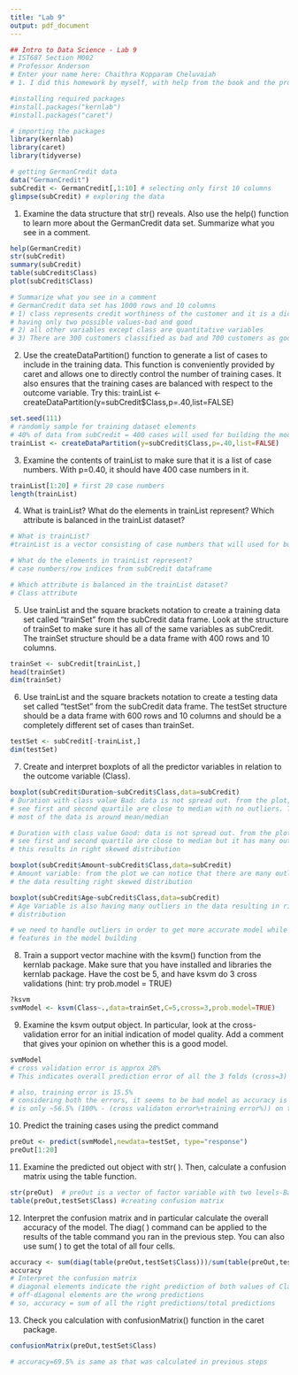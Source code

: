 ```yaml
---
title: "Lab 9"
output: pdf_document
---
```


```r
## Intro to Data Science - Lab 9
# IST687 Section M002
# Professor Anderson
# Enter your name here: Chaithra Kopparam Cheluvaiah
# 1. I did this homework by myself, with help from the book and the professor.

#installing required packages
#install.packages("kernlab")
#install.packages("caret")
```


```r
# importing the packages
library(kernlab)
library(caret)
library(tidyverse)

# getting GermanCredit data
data("GermanCredit")
subCredit <- GermanCredit[,1:10] # selecting only first 10 columns
glimpse(subCredit) # exploring the data

```
1.	Examine the data structure that str() reveals. Also use the help() function to learn more about the GermanCredit data set. Summarize what you see in a comment.
```r
help(GermanCredit)
str(subCredit)
summary(subCredit)
table(subCredit$Class)
plot(subCredit$Class)

# Summarize what you see in a comment
# GermanCredit data set has 1000 rows and 10 columns
# 1) class represents credit worthiness of the customer and it is a dichotomous variable
# having only two possible values-bad and good
# 2) all other variables except class are quantitative variables
# 3) There are 300 customers classified as bad and 700 customers as good
```

2.	Use the createDataPartition() function to generate a list of cases to include in the training data. This function is conveniently provided by caret and allows one to directly control the number of training cases. It also ensures that the training cases are balanced with respect to the outcome variable. Try this: trainList <- createDataPartition(y=subCredit$Class,p=.40,list=FALSE)
```r
set.seed(111)
# randomly sample for training dataset elements
# 40% of data from subCredit = 400 cases will used for building the model
trainList <- createDataPartition(y=subCredit$Class,p=.40,list=FALSE)
```

3.	Examine the contents of trainList to make sure that it is a list of case numbers. With p=0.40, it should have 400 case numbers in it.
```r
trainList[1:20] # first 20 case numbers
length(trainList)
```

4.	What is trainList? What do the elements in trainList represent? Which attribute is balanced in the trainList dataset?
```r
# What is trainList?
#trainList is a vector consisting of case numbers that will used for building the SVM model

# What do the elements in trainList represent?
# case numbers/row indices from subCredit dataframe

# Which attribute is balanced in the trainList dataset?
# Class attribute
```

5.	Use trainList and the square brackets notation to create a training data set called “trainSet” from the subCredit data frame. Look at the structure of trainSet to make sure it has all of the same variables as subCredit. The trainSet structure should be a data frame with 400 rows and 10 columns.
```r
trainSet <- subCredit[trainList,]
head(trainSet)
dim(trainSet)
```

6.	Use trainList and the square brackets notation to create a testing data set called “testSet” from the subCredit data frame. The testSet structure should be a data frame with 600 rows and 10 columns and should be a completely different set of cases than trainSet.
```r
testSet <- subCredit[-trainList,]
dim(testSet)
```
7.	Create and interpret boxplots of all the predictor variables in relation to the outcome variable (Class).
```r
boxplot(subCredit$Duration~subCredit$Class,data=subCredit)
# Duration with class value Bad: data is not spread out. from the plot, we can
# see first and second quartile are close to median with no outliers. This implies
# most of the data is around mean/median

# Duration with class value Good: data is not spread out. from the plot, we can
# see first and second quartile are close to median but it has many outliers
# this results in right skewed distribution

boxplot(subCredit$Amount~subCredit$Class,data=subCredit)
# Amount variable: from the plot we can notice that there are many outliers in
# the data resulting right skewed distribution

boxplot(subCredit$Age~subCredit$Class,data=subCredit)
# Age Variable is also having many outliers in the data resulting in right skewed
# distribution

# we need to handle outliers in order to get more accurate model while using these
# features in the model building
```
8.	Train a support vector machine with the ksvm() function from the kernlab package. Make sure that you have installed and libraries the kernlab package. Have the cost be 5, and have ksvm do 3 cross validations (hint: try prob.model = TRUE)
```r
?ksvm
svmModel <- ksvm(Class~.,data=trainSet,C=5,cross=3,prob.model=TRUE)
```

9.	Examine the ksvm output object. In particular, look at the cross-validation error for an initial indication of model quality. Add a comment that gives your opinion on whether this is a good model.
```r
svmModel
# cross validation error is approx 28%
# This indicates overall prediction error of all the 3 folds (cross=3)

# also, training error is 15.5%
# considering both the errors, it seems to be bad model as accuracy is
# is only ~56.5% (100% - (cross validaton error%+training error%)) on training data set
```

10.	Predict the training cases using the predict command
```r
preOut <- predict(svmModel,newdata=testSet, type="response")
preOut[1:20]
```
11.	Examine the predicted out object with str( ). Then, calculate a confusion matrix using the table function.
```r
str(preOut)  # preOut is a vector of factor variable with two levels-Bad/Good
table(preOut,testSet$Class) #creating confusion matrix
```
12.	Interpret the confusion matrix and in particular calculate the overall accuracy of the model. The diag( ) command can be applied to the results of the table command you ran in the previous step. You can also use sum( ) to get the total of all four cells.
```r
accuracy <- sum(diag(table(preOut,testSet$Class)))/sum(table(preOut,testSet$Class))
accuracy
# Interpret the confusion matrix
# diagonal elements indicate the right prediction of both values of Class
# off-diagonal elements are the wrong predictions
# so, accuracy = sum of all the right predictions/total predictions
```

13.	Check you calculation with confusionMatrix() function in the caret package.
```r
confusionMatrix(preOut,testSet$Class)

# accuracy=69.5% is same as that was calculated in previous steps
```
